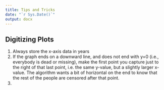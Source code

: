 ```yaml
---
title: Tips and Tricks
date: "`r Sys.Date()`"
output: docx
---
```


## Digitizing Plots

1. Always store the x-axis data in years
2. If the graph ends on a downward line, and does not end with y=0 (i.e., everybody is dead or missing), make the first point you capture just to the right of that last point, i.e. the same y-value, but a slightly larger x-value. The algorithm wants a bit of horizontal on the end to know that the rest of the people are censored after that point.
3.
